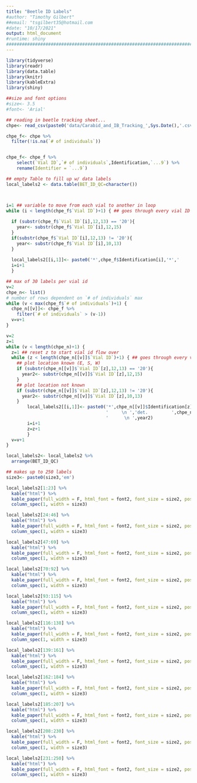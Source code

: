 ```yaml
---
title: "Beetle ID Labels"
#author: "Timothy Gilbert"
##email: "tsgilbert35@hotmail.com
#date: "10/17/2021"
output: html_document
#runtime: shiny
#####################################################################################
---
```

```r
library(tidyverse)
library(readr)
library(data.table)
library(knitr)
library(kableExtra)
library(shiny)

##size and font options
#size<- 3.5
#font<- 'Arial'

## reading in beetle tracking sheet...
chpe<- read_csv(paste0('data/Carabid_and_IB_Tracking_',Sys.Date(),'.csv'))

chpe_f<- chpe %>% 
  filter(!is.na(`# of individuals`))


chpe_f<- chpe_f %>% 
    select(`Vial ID`,`# of individuals`,Identification,`...9`) %>% 
    rename(Identifier = `...9`)

## empty Table to fill up w/ data labels
local_labels2 <- data.table(BET_ID_QC=character())



i=1 ## variable to move from each vial to another in loop
while (i < length(chpe_f$`Vial ID`)+1) { ## goes through every vial ID in excel file 'chpe_f'
  
  if (substr(chpe_f$`Vial ID`[i],12,13) == '20'){
    year<- substr(chpe_f$`Vial ID`[i],12,15)
  }
  if(substr(chpe_f$`Vial ID`[i],12,13) != '20'){
    year<- substr(chpe_f$`Vial ID`[i],10,13)
  }
  
  local_labels2[[i,1]]<- paste0('*',chpe_f$Identification[i],'*','     \n ','det.         ',chpe_f$Identifier[i],'      \n ',year)
  i=i+1
  }

## max of 30 labels per vial id
v=2
chpe_n<- list()
# number of rows dependent on `# of individuals` max
while (v < max(chpe_f$`# of individuals`)+1) {
  chpe_n[[v]]<- chpe_f %>% 
    filter(`# of individuals` > (v-1))
  v=v+1
}

v=2
z=1
while (v < length(chpe_n)+1) {
  z=1 ## reset z to start vial id flow over
  while (z < length(chpe_n[[v]]$`Vial ID`)+1) { ## goes through every vial ID in excel file 'chpe_f'
    ## plot location known (E, S, W)
    if (substr(chpe_n[[v]]$`Vial ID`[z],12,13) == '20'){
      year2<- substr(chpe_n[[v]]$`Vial ID`[z],12,15)
    }
    ## plot location not known
    if (substr(chpe_n[[v]]$`Vial ID`[z],12,13) != '20'){
      year2<- substr(chpe_n[[v]]$`Vial ID`[z],10,13)
    }
        local_labels2[[i,1]]<- paste0('*',chpe_n[[v]]$Identification[z],'*',
                                      '     \n ','det.         ',chpe_n[[v]]$Identifier[z],
                                      '      \n ',year2)
        i=i+1
        z=z+1
        }
  v=v+1
}

local_labels2<- local_labels2 %>% 
  arrange(BET_ID_QC)

```



```r

## makes up to 250 labels
size3<- paste0(size3,'em')

local_labels2[1:23] %>%
  kable("html") %>%
  kable_paper(full_width = F, html_font = font2, font_size = size2, position = "float_left") %>%
  column_spec(1, width = size3)

local_labels2[24:46] %>%
  kable("html") %>%
  kable_paper(full_width = F, html_font = font2, font_size = size2, position = "float_left") %>%
  column_spec(1, width = size3)

local_labels2[47:69] %>%
  kable("html") %>%
  kable_paper(full_width = F, html_font = font2, font_size = size2, position = "float_left") %>%
  column_spec(1, width = size3)

local_labels2[70:92] %>%
  kable("html") %>%
  kable_paper(full_width = F, html_font = font2, font_size = size2, position = "float_left") %>%
  column_spec(1, width = size3)

local_labels2[93:115] %>%
  kable("html") %>%
  kable_paper(full_width = F, html_font = font2, font_size = size2, position = "float_left") %>%
  column_spec(1, width = size3)

local_labels2[116:138] %>%
  kable("html") %>%
  kable_paper(full_width = F, html_font = font2, font_size = size2, position = "float_left") %>%
  column_spec(1, width = size3)

local_labels2[139:161] %>%
  kable("html") %>%
  kable_paper(full_width = F, html_font = font2, font_size = size2, position = "float_left") %>%
  column_spec(1, width = size3)

local_labels2[162:184] %>%
  kable("html") %>%
  kable_paper(full_width = F, html_font = font2, font_size = size2, position = "float_left") %>%
  column_spec(1, width = size3)

local_labels2[185:207] %>%
  kable("html") %>%
  kable_paper(full_width = F, html_font = font2, font_size = size2, position = "float_left") %>%
  column_spec(1, width = size3)

local_labels2[208:230] %>%
  kable("html") %>%
  kable_paper(full_width = F, html_font = font2, font_size = size2, position = "float_left") %>%
  column_spec(1, width = size3)

local_labels2[231:250] %>%
  kable("html") %>%
  kable_paper(full_width = F, html_font = font2, font_size = size2, position = "float_left") %>%
  column_spec(1, width = size3)

```
